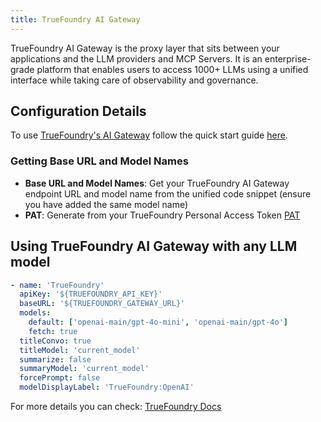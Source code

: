 ```yaml
---
title: TrueFoundry AI Gateway
---
```


TrueFoundry AI Gateway is the proxy layer that sits between your applications and the LLM providers and MCP Servers. It is an enterprise-grade platform that enables users to access 1000+ LLMs using a unified interface while taking care of observability and governance.

## Configuration Details

To use [TrueFoundry's AI Gateway](https://www.truefoundry.com/ai-gateway) follow the quick start guide [here](https://docs.truefoundry.com/gateway/quick-start).

### Getting Base URL and Model Names

- **Base URL and Model Names**: Get your TrueFoundry AI Gateway endpoint URL and model name from the unified code snippet (ensure you have added the same model name)
- **PAT**: Generate from your TrueFoundry Personal Access Token [PAT](https://docs.truefoundry.com/gateway/authentication#personal-access-token-pat)

## Using TrueFoundry AI Gateway with any LLM model

```yaml filename="librechat.yaml"
- name: 'TrueFoundry'
  apiKey: '${TRUEFOUNDRY_API_KEY}'
  baseURL: '${TRUEFOUNDRY_GATEWAY_URL}'
  models:
    default: ['openai-main/gpt-4o-mini', 'openai-main/gpt-4o']
    fetch: true
  titleConvo: true
  titleModel: 'current_model'
  summarize: false
  summaryModel: 'current_model'
  forcePrompt: false
  modelDisplayLabel: 'TrueFoundry:OpenAI'
```

For more details you can check: [TrueFoundry Docs](https://docs.truefoundry.com/docs/introduction)
